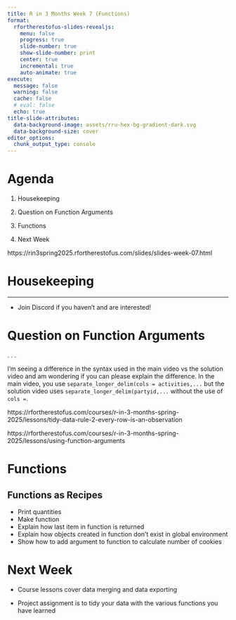 ```yaml
---
title: R in 3 Months Week 7 (Functions)
format:
  rfortherestofus-slides-revealjs:
    menu: false
    progress: true
    slide-number: true
    show-slide-number: print
    center: true
    incremental: true
    auto-animate: true
execute: 
  message: false
  warning: false
  cache: false
  # eval: false
  echo: true
title-slide-attributes:
  data-background-image: assets/rru-hex-bg-gradient-dark.svg
  data-background-size: cover
editor_options: 
  chunk_output_type: console
---
```


# Agenda

1. Housekeeping

1. Question on Function Arguments

1. Functions

1. Next Week

::: {.notes}
https://rin3spring2025.rfortherestofus.com/slides/slides-week-07.html
:::

# Housekeeping {.inverse}

---

- Join Discord if you haven't and are interested!

# Question on Function Arguments

. . .

I'm seeing a difference in the syntax used in the main video vs the solution video and am wondering if you can please explain the difference. In the main video, you use `separate_longer_delim(cols = activities,...` but the solution video uses `separate_longer_delim(partyid,...` without the use of `cols =`.

::: {.notes}
https://rfortherestofus.com/courses/r-in-3-months-spring-2025/lessons/tidy-data-rule-2-every-row-is-an-observation

https://rfortherestofus.com/courses/r-in-3-months-spring-2025/lessons/using-function-arguments
:::

# Functions {.inverse}

## Functions as Recipes {.inverse}

::: {.notes}
- Print quantities
- Make function
- Explain how last item in function is returned
- Explain how objects created in function don't exist in global environment
- Show how to add argument to function to calculate number of cookies
:::



# Next Week

- Course lessons cover data merging and data exporting

- Project assignment is to tidy your data with the various functions you have learned
